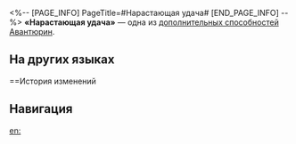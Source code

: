 <%-- [PAGE_INFO]
PageTitle=#Нарастающая удача#
[END_PAGE_INFO] --%>
{{Навык Инфобокс
|Название         = Нарастающая удача
|Изображение      = След Нарастающая удача.png
|Персонаж         = Авантюрин
|Тип              = Доп. способность
|Возвышение       = 4
|Длительность     = 
|Описание         = В начале боя накладывает на всех союзников щит Укреплённая ставка на 3 хода. Поглощаемый этим щитом урон равен 100% от щита, наложенного навыком персонажа.
|Свойство1        = 
|Масштабирование1 = 
}}
'''«Нарастающая удача»''' — одна из [[дополнительная способность|дополнительных способностей]] [[Авантюрин]].

==На других языках==
{{На других языках
|en   = Hot Hand
|zhs  = 热手
|zht  = 熱手
|ja   = ホットハンド
|ko   = 핫 핸드
|es   = Mano caliente
|fr   = En veine
|ru   = Нарастающая удача
|th   = Hot Hand
|vi   = Bàn Tay Vàng
|de   = Heiße Hand
|id   = Hot Hand
|pt   = Mão Quente
}}

==История изменений
{{История изменений|3.5}}

==Навигация==
{{Навык Навбокс|Авантюрин}}

[[en:]]